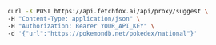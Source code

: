 <CodeGroup>

```bash
curl -X POST https://api.fetchfox.ai/api/proxy/suggest \
-H "Content-Type: application/json" \
-H "Authorization: Bearer YOUR_API_KEY" \
-d '{"url":"https://pokemondb.net/pokedex/national"}'
```

</CodeGroup>